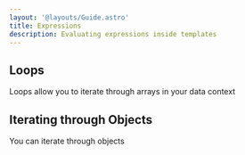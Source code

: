 ```yaml
---
layout: '@layouts/Guide.astro'
title: Expressions
description: Evaluating expressions inside templates
---
```


## Loops

Loops allow you to iterate through arrays in your data context


## Iterating through Objects

You can iterate through objects
